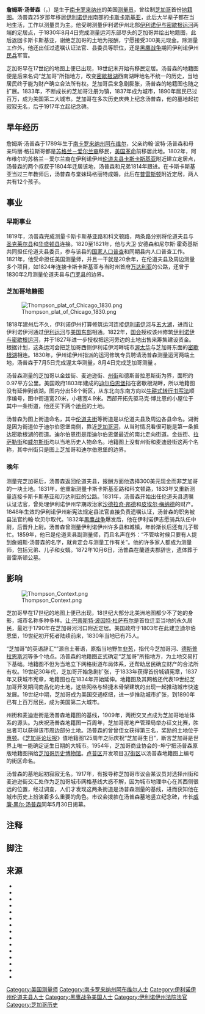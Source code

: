 {{noteTA
|G1=USState
}}
{{Infobox officeholder
|name=詹姆斯·汤普森
|image = James Thompson 1860s.jpg
|caption = 詹姆斯·汤普森，摄于19世纪60年代左右
|office1=伊利诺伊州伦道夫县遗嘱认证法官
|term_start1=1831
|term_end1=1848
|predecessor1=亨特{{sfn|Montague|p=124|ps=none}}
|successor1=约翰·坎贝尔（县法官）
|office2=伊利诺伊州伦道夫县委员
|term_start2=1820
|term_end2=1821
|alongside2=大卫·安德森和尼尔斯·霍奇基斯
|birth_date=1789年
|birth_place=美国[[南卡罗来纳州|南卡罗来纳州]][[阿布维尔_(南卡罗来纳州)|阿布维尔]]
|death_date= {{Death date and age|1872|10|06|1789}}
|death_place=美国[[伊利诺伊州|伊利诺伊州]][[蘭道夫縣_(伊利諾伊州)|蘭道夫郡]]
}}
'''詹姆斯·汤普森'''（{{lang-en|James Thompson}}，{{bd|1789年||1872年|10月6日}}）是生于[[南卡罗来纳州|南卡罗来纳州]]的美国[[测量|测量员]]，曾绘制[[芝加哥|芝加哥]]首份[[地籍|地籍图]]。汤普森25岁那年移居[[伊利诺伊州|伊利诺伊州]]南部的[[卡斯卡斯基亚_(伊利诺伊州)|卡斯卡斯基亚]]，此后大半辈子都在当地生活，工作以测量员为主。他受聘测量伊利诺伊州北部[[伊利诺伊与密歇根运河|伊利诺伊与密歇根运河]]两端的定居点，于1830年8月4日完成测量运河东部尽头的芝加哥并绘出地籍图，此后返回卡斯卡斯基亚，谢绝芝加哥的土地为报酬，宁愿接受300美元现金。除测量工作外，他还出任过遗嘱认证法官、县委员等职位，还是[[黑鹰战争|黑鹰战争]]期间伊利诺伊州[[民兵|民兵]]军官。

芝加哥早在17世纪的地图上便已出现，18世纪末开始有移民定居。汤普森的地籍图便是后来名词“芝加哥”所指地方，改变[[密歇根湖|密歇根湖]]西南湖畔地名不统一的历史，当地居民终于能为财产确立合法所有权。芝加哥后来急剧膨胀，汤普森的地籍图也随之扩展。1833年，不断成长的芝加哥注册为镇，1837年成为城市，1890年居民已过百万，成为美国第二大城市。芝加哥在多次历史庆典上纪念汤普森，他的墓地起初寂寂无名，后于1917年立起纪念碑。

== 早年经历 ==
詹姆斯·汤普森于1789年生于[[南卡罗来纳州|南卡罗来纳州]][[阿布维尔_(南卡罗来纳州)|阿布维尔]]，父亲约翰·波特·汤普森和母亲玛丽·格拉斯哥都是[[苏格兰－爱尔兰裔美国人|苏格兰－爱尔兰裔]]移民，[[美国革命|美国革命]]前移居此地。1802年，阿布维尔的苏格兰－爱尔兰裔在伊利诺伊州[[伦道夫县_(伊利诺伊州)|伦道夫县]][[卡斯卡斯基亚_(伊利诺伊州)|卡斯卡斯基亚]]附近建立定居点，汤普森的两个叔叔于1804年迁居该地，汤普森和兄弟1814年跟进。在卡斯卡斯基亚当过三年教师后，汤普森与堂妹玛格丽特成婚，此后在[[普雷斯顿_(伊利诺伊州)|普雷斯顿]]附近定居，两人共有12个孩子。{{sfn|Randolph Society}}

== 事业 ==

=== 早期事业 ===
1819年，汤普森完成测量卡斯卡斯基亚路和科文顿路，两条路分别将伦道夫县与[[圣克莱尔县_(伊利诺伊州)|圣克莱尔县]]和[[华盛顿县_(伊利诺伊州)|华盛顿县]]连接{{sfn|Randolph Society}}。1820至1821年，他与大卫·安德森和尼尔斯·霍奇基斯共同担任伦道夫县委员{{sfn|Montague|p=122|ps=none}}，参与该县的[[1820年美国人口普查|国家人口普查]]和同期县内人口普查工作{{sfn|Randolph Society}}。1821年，他受命担任美国测量师，并且一干就是20余年{{sfn|Randolph Society}}，在伦道夫县及周边测量多个项目，如1824年连接卡斯卡斯基亚与当时州首府[[万达利亚_(伊利诺伊州)|万达利亚]]的公路，还曾于1830年2月测量伦道夫县与[[门罗县_(伊利诺伊州)|门罗县]]的边界{{sfn|Randolph Society}}。

=== 芝加哥地籍图 ===
[[File:Thompson_plat_of_Chicago_1830.png|thumb]]

1818年建州后不久，伊利诺伊州打算修筑运河连接[[伊利诺伊河|伊利诺伊河]]与[[五大湖|五大湖]]，进而让伊利诺伊河通过[[伊利运河|伊利运河]]与[[美国东部|美国东部]]相通{{sfn|Miller|p=59|ps=none}}。1822年，[[美国国会|国会]]授权该州修筑[[伊利诺伊与密歇根运河|伊利诺伊与密歇根运河]]，并于1827年进一步授权把运河旁边的土地出售来筹集建设资金{{sfn|Miller|p=59|ps=none}}。根据计划，这条运河会把芝加哥西侧伊利诺伊河畔城市[[渥太华_(伊利诺伊州)|渥太华]]与芝加哥东面的[[密歇根湖|密歇根湖]]相连{{sfn|Randolph Society}}{{sfn|Miller|p=59|ps=none}}。1830年，伊州诺伊州指派的运河修筑专员聘请汤普森测量运河两端土地，汤普森于7月5日完成渥太华测量，8月4日完成芝加哥测量{{sfn|Randolph Society}} 。

汤普森测量的芝加哥以金兹街、麦迪逊街、[[州街_(芝加哥)|州街]]和德斯普拉恩斯街为界{{refn|group="注"|1955年《[[芝加哥论坛报|芝加哥论坛报]]》称，汤普森测量的芝加哥北面和西面边界实际分别是哈伯德街和联合街{{sfn|Small|1955|p=5}}，但芝加哥历史博物馆保存的地籍图附本上标示的这两条街道名称分别是金兹街和德斯普林斯街{{sfn|Thompson|1830}}。}}，面积约0.97平方公里{{sfn|Andreas|p=111|ps=none}}。美国政府1803年建成的[[迪尔伯恩堡|迪尔伯恩堡]]挡在密歇根湖畔，所以地籍图没有延伸到该湖{{sfn|Randolph Society}}。图内分出58个街区，从东北向东南方向以[[牛耕式转行书写法|牛耕式转行书写法]]顺序编号，图中街道宽20米，小巷宽4.9米{{sfn|Thompson|1830}}。西部开拓先驱马克·博比恩的小屋位于其中一条街道，他还买下两个[[地号|地号]]的土地{{sfn|Miller|p=59|ps=none}}。

汤普森为图上街道命名{{sfn|Small|1955|p=5}}，其中[[伦道夫街|伦道夫街]]等街道是以伦道夫县及周边各县命名{{sfn|Randolph Society}}{{sfn|Small|1955|p=5}}。湖街是因为街道位于迪尔伯恩堡南侧，靠近[[芝加哥河|芝加哥河]]，从当时情况看很可能是第一条抵达密歇根湖的街道{{sfn|Small|1955|p=5}}。迪尔伯恩街是距迪尔伯恩堡最近的南北走向街道{{sfn|Small|1955|p=5}}。金兹街、[[拉萨勒街|拉萨勒街]]和[[威尔斯街_(芝加哥)|威尔斯街]]均以当地历史人物命名{{refn|group="注"|分别是开拓先锋[[约翰·金兹|约翰·金兹]]、探险家[[勒内-罗贝尔·卡弗利耶·德·拉萨勒|勒内-罗贝尔·卡弗利耶·德·拉萨勒]]和军人[[威廉·威尔斯|威廉·威尔斯]]{{sfn|Small|1955|p=5}}。}}{{sfn|Small|1955|p=5}}。地籍图上没有州街和麦迪逊街这两个名称{{sfn|Small|1955|p=5}}{{sfn|Thompson|1830}}，其中州街只是图上芝加哥和迪尔伯恩堡的边界{{sfn|Small|1955|p=5}}。

=== 晚年 ===
测量完芝加哥后，汤普森返回伦道夫县，报酬方面他选择300美元现金而非芝加哥的一块土地{{refn|group="注"|相当于2018年的{{Inflation|US|300|1830|2018|r=-2|fmt=c}}美元。}}{{sfn|Randolph Society}}。1831年，他重新测量卡斯卡斯基亚路和科文顿路，1833年又重新测量连接卡斯卡斯基亚和万达利亚的公路{{sfn|Randolph Society}}。1831年，汤普森开始出任伦道夫县遗嘱认证法官，曾处理伊利诺伊州早期政治家[[沙德拉奇·邦德|沙德拉奇·邦德]]和[[皮埃尔·梅纳德|皮埃尔·梅纳德]]的财产{{sfn|Randolph Society}}。1848年生效的伊利诺伊州新宪法规定县法官直接负责遗嘱认证，汤普森的职务被县法官约翰·坎贝尔取代{{sfn|Montague|pp=123–124|ps=none}}。1832年[[黑鹰战争|黑鹰战争]]爆发后，他在伊利诺伊志愿骑兵队任中尉，后晋升上尉{{sfn|Randolph Society}}。汤普森曾测量伊利诺伊州许多县和城镇，年龄渐长后还有儿子帮忙{{sfn|Randolph Society}}。1859年，他已是伦道夫县副测量师{{sfn|Montague|p=125|ps=none}}，而且名声在外：“不管啥时候只要有人提到詹姆斯·汤普森的名字，就肯定会与测量工作有关”{{sfn|Montague|p=57|ps=none}}。他的许多家人都成为测量师，包括兄弟、儿子和女婿{{sfn|Randolph Society}}。1872年10月6日，汤普森在蘭道夫郡辞世，遗体葬于普雷斯顿公墓{{sfn|Randolph Society}}。

== 影响 ==
[[File:Thompson_Context.png|thumb]]

芝加哥早在17世纪的地图上便已出现，18世纪大部分北美洲地图都少不了她的身影，城市名称多种多样{{sfn|Karrow, Jr.|2004}}。[[让·巴蒂斯特·波因特·杜萨布尔|让·巴蒂斯特·波因特·杜萨布尔]]是首位迁至当地的永久居民，最迟于1790年在芝加哥河河口附近定居{{sfn|Quaife|p=89|ps=none}}。美国政府于1803年在此建立迪尔伯恩堡{{sfn|Miller|p=47|ps=none}}，19世纪初开拓者陆续前来，1830年当地已有75人{{sfn|Miller|p=59|ps=none}}。

“芝加哥”的英语辞汇“{{lang|en|Chicago}}”源自土著语，原指当地野生[[韭葱|韭葱]]{{sfn|Keating|2004}}，指代今芝加哥河、[[德斯普拉恩斯河|德斯普拉恩斯河]]等多个地点{{sfn|Tribune p. 1}}。汤普森的地籍图正式确定“芝加哥”所指地方，为土地交易打下基础{{sfn|Tribune p. 1}}。地籍图不但为当地立下网格街道布局体系{{sfn|Miller|p=81|ps=none}}，还帮助居民确立财产的合法所有权{{sfn|Miller|p=59|ps=none}}。19世纪30年代，芝加哥开始急剧扩张，于1833年获得首份城镇宪章，1837年又获城市宪章{{sfn|Flanagan|2004}}，地籍图也在1834年开始延伸{{sfn|Karrow, Jr.|2004}}。地籍图及其网格还代表19世纪芝加哥开发期间商品化的土地{{sfn|Miller|p=82|ps=none}}，这些网格与轻捷木骨架建筑的出现一起推动城市快速发展{{sfn|Miller|pp=83–84|ps=none}}。19世纪中期，芝加哥成为美国交通枢纽，进一步推动城市扩张，到1890年已有上百万居民，成为美国第二大城市{{sfn|Nugent|2004}}。

州街和麦迪逊街是汤普森地籍图的基线，1909年，两街交叉点成为芝加哥地址体系的源头{{sfn|Small|1955|p=5}}。为庆祝汤普森地籍图一百周年，芝加哥房地产管理局举办征文比赛，胜出者可以获得该市周边部分土地。汤普森的曾曾侄女获得第三名，奖励的土地位于[[惠顿_(伊利诺伊州)|惠顿]]。{{sfn|Randolph Society}}《[[芝加哥论坛报|芝加哥论坛报]]》值地籍图125周年之际庆祝“芝加哥生日”，断言芝加哥是世界上唯一能确定诞生日期的大城市{{sfn|Tribune p. 1}}。1954年，芝加哥商业协会的{{lang|en|P}}·{{lang|en|W}}·坤宁把汤普森原版地籍图捐给[[芝加哥历史博物馆|芝加哥历史博物馆]]{{sfn|CHS Maps}}。[[卢普区|卢普区]]开发项目[[北州街108号|37街区]]以汤普森地籍图上编号的街区命名{{sfn|Block 37}}。

汤普森的墓地起初寂寂无名{{sfn|Small|1955|p=5}}。1917年，有报导称芝加哥市议会某议员对选择州街和麦迪逊街交汇处作为芝加哥城市网格基线大惑不解，因为城市地理中心在其西侧很远的位置{{sfn|Small|1955|p=5}}，经过调查，人们才发现这两条街道是汤普森测量的基线，进而获知他在城市历史上扮演着多么重要的角色{{sfn|Small|1955|p=5}}。市议会拨款在汤普森墓地竖立纪念碑{{sfn|Small|1955|p=5}}，市长[[威廉·黑尔·汤普森|威廉·黑尔·汤普森]]同年5月30日揭幕{{sfn|Grave dedication}}。

== 注释 ==
{{reflist|group="注"}}

== 脚注 ==
{{Reflist|30em}}

== 来源 ==
{{refbegin}}
*{{cite book | last = Andreas | first = Alfred Theodore | title = History of Chicago | accessdate = 2020-06-30 | url = https://archive.org/details/historychicagoo00andrgoog/ | volume = 1 | edition = 1975 | date = 1884–1886 | publisher = Arno Press | location = New York | oclc = 42465156 | ref = {{harvid|Andreas}}}}
*{{cite book | last = Miller | first = Donald L. | title = City of the Century: The Epic of Chicago and the Making of America | url = https://archive.org/details/cityofcentury00dona/ | year = 1996 | publisher = Simon & Schuster | location = New York | isbn = 0-684-80194-9 | ref = {{harvid|Miller}} | accessdate = 2020-06-30}}
*{{cite book | last = Montague | first = E. J. | title = The History of Randolph County, Illinois, including old Kaskaskia Island | url = https://archive.org/details/thehistoryofrand00mont/ | orig-year = 1859 | year = 1948 | editor-last = Leighty | editor-first = Elisabeth Pinkerton | location = Sparta, Illinois | ref = {{harvid|Montague}} | accessdate = 2020-06-30}}
*{{cite journal | editor-last = Quaife | editor-first = M. M. | title = Property of Jean Baptiste Point Sable | work = The Mississippi Valley Historical Review | volume = 15 | issue = 1 | date = 1928-06 | pages = 89–96 | publisher = Oxford University Press | location = Oxford, England | jstor = 1891669 | ref = {{harvid|Quaife}}}}
* {{cite web | title = James Thompson | url = https://randolphsociety.org/james-thompson/ | publisher = The Randolph Society | archiveurl = https://web.archive.org/web/20200113012113/https://randolphsociety.org/james-thompson/ | deadurl = no | archivedate = 2020-01-13 | accessdate = 2020-06-30 | ref = {{sfnRef|Randolph Society}} }}
* {{cite encyclopedia | work = Encyclopedia of Chicago | title = Thompson's Plat of 1830 | publisher = Chicago History Museum | archivedate = 2020-02-02 | accessdate = 2020-06-30 | date = 1830 | ref = harv | archiveurl = https://web.archive.org/web/20200202044247/http://www.encyclopedia.chicagohistory.org/pages/11175.html | deadurl = no | url = http://www.encyclopedia.chicagohistory.org/pages/11175.html | first = James | last = Thompson }}
* {{cite news | last = Small | first = Alex | title = Chicago a city for 125 years this Thursday | url = https://www.newspapers.com/clip/46315850/chicago-a-city-for-125-this-thursday/ | accessdate = 2020-06-30 | work = Chicago Tribune | volume = 114 | issue = 31 | page = 5 | date = 1955-07-31 | via = Newspapers.com | ref = harv | archive-date = 2020-11-07 | archive-url = https://web.archive.org/web/20201107154814/https://www.newspapers.com/clip/46315850/chicago-a-city-for-125-this-thursday/ | dead-url = no }}
* {{cite encyclopedia | title = Chicago | last = Keating | first = Ann Durkin | url = http://www.encyclopedia.chicagohistory.org/pages/2463.html | archiveurl = https://web.archive.org/web/20191221125320/http://www.encyclopedia.chicagohistory.org/pages/2463.html | work = Encyclopedia of Chicago | accessdate = 2020-06-30 | year = 2004 | publisher = Chicago History Museum | ref = harv | archivedate = 2019-12-21 | deadurl = no }}
* {{cite encyclopedia | title = Charters, Municipal | last = Flanagan | first = Maureen A. | url = http://www.encyclopedia.chicagohistory.org/pages/231.html | work = Encyclopedia of Chicago | accessdate = 2020-06-30 | year = 2004 | publisher = Chicago History Museum | ref = harv | deadurl = no | archiveurl = https://web.archive.org/web/20191022090701/http://www.encyclopedia.chicagohistory.org/pages/231.html | archivedate = 2019-10-22 }}
* {{cite encyclopedia | work = Encyclopedia of Chicago | title = Mapping Chicago | publisher = Chicago History Museum | year = 2004 | first = Robert W. | last = Karrow, Jr. | url = http://www.encyclopedia.chicagohistory.org/pages/787.html | accessdate = 2020-06-30 | ref = harv | deadurl = no | archiveurl = https://web.archive.org/web/20200113012109/http://www.encyclopedia.chicagohistory.org/pages/787.html | archivedate = 2020-01-13 }}
* {{cite encyclopedia | title = Demography | last = Nugent | first = Walter | url = http://www.encyclopedia.chicagohistory.org/pages/962.html | archiveurl = https://web.archive.org/web/20200401224805/http://www.encyclopedia.chicagohistory.org/pages/962.html | work = Encyclopedia of Chicago | accessdate = 2020-06-30 | year = 2004 | publisher = Chicago History Museum | archivedate = 2020-04-01 | deadurl = no }}
* {{cite news | title = Mayor honors unsung grave of namesake | ref = {{sfnRef|Grave dedication}} | url = https://www.newspapers.com/clip/51709599/mayor-honors-unsung-grave-of-namesake/ | accessdate = 2020-06-30 | work = Chicago Tribune | volume = 76 | issue = 130 | page = 5 | date = 1917-05-31 | via = Newspapers.com | archive-date = 2020-11-07 | archive-url = https://web.archive.org/web/20201107152221/https://www.newspapers.com/clip/51709599/mayor-honors-unsung-grave-of-namesake/ | dead-url = no }}
* {{cite news | last = Small | first = Alex | title = Chicago a city for 125 years this Thursday | url = https://www.newspapers.com/clip/46316243/chicago-a-city-for-125-years-this/ | accessdate = 2020-06-30 | work = Chicago Tribune | volume = 114 | issue = 31 | page = 1 | date = 1955-07-31 | via = Newspapers.com | ref = {{sfnRef|Tribune p. 1}} | archive-date = 2020-11-07 | archive-url = https://web.archive.org/web/20201107152223/https://www.newspapers.com/clip/46316243/chicago-a-city-for-125-years-this/ | dead-url = no }}
* {{cite web | title = City of Chicago Maps | url = http://chsmedia.org/media/fa/fa/LIB/CityChicagoMapsAccessible.htm | publisher = Chicago History Museum | archiveurl = https://web.archive.org/web/20191216062141/http://chsmedia.org/media/fa/fa/LIB/CityChicagoMapsAccessible.htm | accessdate = 2020-06-30 | ref = {{sfnRef|CHS Maps}} | archivedate = 2019-12-16 | deadurl = no }}
* {{cite web | title = About Us | url = https://www.blockthirtyseven.com/about-us | website = Block Thirty Seven | accessdate = 2020-06-30 | ref = {{sfnRef|Block 37}} | archive-date = 2020-11-07 | archive-url = https://web.archive.org/web/20201107152301/https://www.blockthirtyseven.com/about-us | dead-url = no }}
{{refend}}

{{Authority control}}
{{DEFAULTSORT:Thompson, James}}
[[Category:美国测量师|Category:美国测量师]]
[[Category:南卡罗来纳州阿布维尔人士|Category:南卡罗来纳州阿布维尔人士]]
[[Category:伊利诺伊州伦道夫县人士|Category:伊利诺伊州伦道夫县人士]]
[[Category:黑鹰战争美国人士|Category:黑鹰战争美国人士]]
[[Category:伊利诺伊州法院法官|Category:伊利诺伊州法院法官]]
[[Category:芝加哥历史|Category:芝加哥历史]]
{{Good article}}